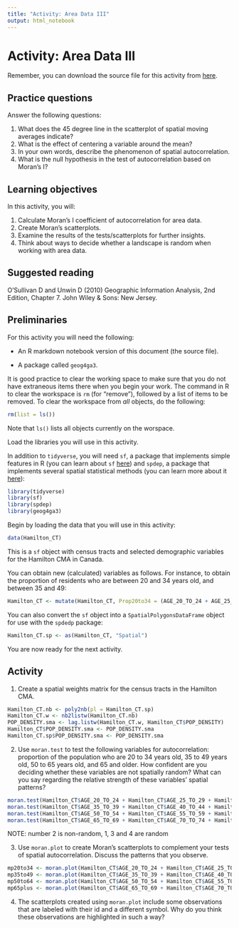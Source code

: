 ```yaml
---
title: "Activity: Area Data III"
output: html_notebook
---
```


# Activity: Area Data III

Remember, you can download the source file for this activity from [here](https://github.com/paezha/Spatial-Statistics-Course).

## Practice questions

Answer the following questions:

1. What does the 45 degree line in the scatterplot of spatial moving averages indicate?
2. What is the effect of centering a variable around the mean?
3. In your own words, describe the phenomenon of spatial autocorrelation.
4. What is the null hypothesis in the test of autocorrelation based on Moran's I?

## Learning objectives

In this activity, you will:

1. Calculate Moran's I coefficient of autocorrelation for area data.
2. Create Moran's scatterplots.
2. Examine the results of the tests/scatterplots for further insights.
3. Think about ways to decide whether a landscape is random when working with area data.

## Suggested reading

O'Sullivan D and Unwin D (2010) Geographic Information Analysis, 2nd Edition, Chapter 7. John Wiley & Sons: New Jersey.

## Preliminaries

For this activity you will need the following:

* An R markdown notebook version of this document (the source file).

* A package called `geog4ga3`.

It is good practice to clear the working space to make sure that you do not have extraneous items there when you begin your work. The command in R to clear the workspace is `rm` (for "remove"), followed by a list of items to be removed. To clear the workspace from _all_ objects, do the following:
```r
rm(list = ls())
```

Note that `ls()` lists all objects currently on the worspace.

Load the libraries you will use in this activity. 

In addition to `tidyverse`, you will need `sf`, a package that implements simple features in R (you can learn about `sf` [here](https://cran.r-project.org/web/packages/sf/vignettes/sf1.html)) and `spdep`, a package that implements several spatial statistical methods (you can learn more about it [here](https://cran.r-project.org/web/packages/spdep/index.html)):
```r
library(tidyverse)
library(sf)
library(spdep)
library(geog4ga3)
```

Begin by loading the data that you will use in this activity:
```r
data(Hamilton_CT)
```

This is a `sf` object with census tracts and selected demographic variables for the Hamilton CMA in Canada.

You can obtain new (calculated) variables as follows. For instance, to obtain the proportion of residents who are between 20 and 34 years old, and between 35 and 49:
```r
Hamilton_CT <- mutate(Hamilton_CT, Prop20to34 = (AGE_20_TO_24 + AGE_25_TO_29 + AGE_30_TO_34)/POPULATION, Prop35to49 = (AGE_35_TO_39 + AGE_40_TO_44 + AGE_45_TO_49)/POPULATION)
```

You can also convert the `sf` object into a `SpatialPolygonsDataFrame` object for use with the `spdedp` package:
```r
Hamilton_CT.sp <- as(Hamilton_CT, "Spatial")
```

You are now ready for the next activity.

## Activity

1. Create a spatial weights matrix for the census tracts in the Hamilton CMA.

```r
Hamilton_CT.nb <- poly2nb(pl = Hamilton_CT.sp)
Hamilton_CT.w <- nb2listw(Hamilton_CT.nb)
POP_DENSITY.sma <- lag.listw(Hamilton_CT.w, Hamilton_CT$POP_DENSITY)
Hamilton_CT$POP_DENSITY.sma <- POP_DENSITY.sma
Hamilton_CT.sp$POP_DENSITY.sma <- POP_DENSITY.sma
```


2. Use `moran.test` to test the following variables for autocorrelation: proportion of the population who are 20 to 34 years old, 35 to 49 years old, 50 to 65 years old, and 65 and older. How confident are you deciding whether these variables are not spatially random? What can you say regarding the relative strength of these variables' spatial patterns?

```r
moran.test(Hamilton_CT$AGE_20_TO_24 + Hamilton_CT$AGE_25_TO_29 + Hamilton_CT$AGE_30_TO_34, Hamilton_CT.w)
moran.test(Hamilton_CT$AGE_35_TO_39 + Hamilton_CT$AGE_40_TO_44 + Hamilton_CT$AGE_45_TO_49, Hamilton_CT.w)
moran.test(Hamilton_CT$AGE_50_TO_54 + Hamilton_CT$AGE_55_TO_59 + Hamilton_CT$AGE_60_TO_64, Hamilton_CT.w)
moran.test(Hamilton_CT$AGE_65_TO_69 + Hamilton_CT$AGE_70_TO_74 + Hamilton_CT$AGE_75_TO_79 + Hamilton_CT$AGE_80_TO_84 + Hamilton_CT$AGE_MORE_85, Hamilton_CT.w)
```
NOTE: number 2 is non-random, 1, 3 and 4 are random 

3. Use `moran.plot` to create Moran's scatterplots to complement your tests of spatial autocorrelation. Discuss the patterns that you observe.

```r
mp20to34 <- moran.plot(Hamilton_CT$AGE_20_TO_24 + Hamilton_CT$AGE_25_TO_29 + Hamilton_CT$AGE_30_TO_34, Hamilton_CT.w)
mp35to49 <- moran.plot(Hamilton_CT$AGE_35_TO_39 + Hamilton_CT$AGE_40_TO_44 + Hamilton_CT$AGE_45_TO_49, Hamilton_CT.w)
mp50to64 <- moran.plot(Hamilton_CT$AGE_50_TO_54 + Hamilton_CT$AGE_55_TO_59 + Hamilton_CT$AGE_60_TO_64, Hamilton_CT.w)
mp65plus <- moran.plot(Hamilton_CT$AGE_65_TO_69 + Hamilton_CT$AGE_70_TO_74 + Hamilton_CT$AGE_75_TO_79 + Hamilton_CT$AGE_80_TO_84 + Hamilton_CT$AGE_MORE_85, Hamilton_CT.w)
```


4. The scatterplots created using `moran.plot` include some observations that are labeled with their id and a different symbol. Why do you think these observations are highlighted in such a way?